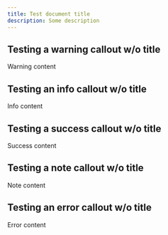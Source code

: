 ```yaml
---
title: Test document title
description: Some description
---
```


## Testing a warning callout w/o title

<Warning>Warning content</Warning>

## Testing an info callout w/o title

<Info>Info content</Info>

## Testing a success callout w/o title

<Success>Success content</Success>

## Testing a note callout w/o title

<Note>Note content</Note>

## Testing an error callout w/o title

<Error>Error content</Error>

